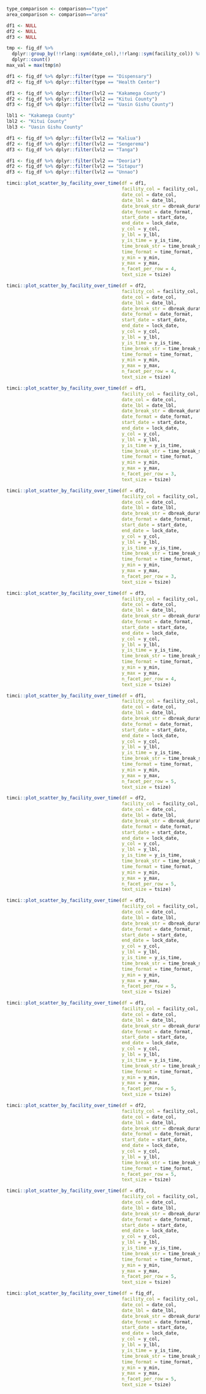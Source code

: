 ```r
type_comparison <- comparison=="type"
area_comparison <- comparison=="area"

df1 <- NULL
df2 <- NULL
df3 <- NULL
```

```r
tmp <- fig_df %>%
  dplyr::group_by(!!rlang::sym(date_col),!!rlang::sym(facility_col)) %>%
  dplyr::count()
max_val = max(tmp$n)
```

```r
df1 <- fig_df %>% dplyr::filter(type == "Dispensary")
df2 <- fig_df %>% dplyr::filter(type == "Health Center")
```

```r
df1 <- fig_df %>% dplyr::filter(lvl2 == "Kakamega County")
df2 <- fig_df %>% dplyr::filter(lvl2 == "Kitui County")
df3 <- fig_df %>% dplyr::filter(lvl2 == "Uasin Gishu County")

lbl1 <- "Kakamega County"
lbl2 <- "Kitui County"
lbl3 <- "Uasin Gishu County"
```

```r
df1 <- fig_df %>% dplyr::filter(lvl2 == "Kaliua")
df2 <- fig_df %>% dplyr::filter(lvl2 == "Sengerema")
df3 <- fig_df %>% dplyr::filter(lvl2 == "Tanga")
```

```r
df1 <- fig_df %>% dplyr::filter(lvl2 == "Deoria")
df2 <- fig_df %>% dplyr::filter(lvl2 == "Sitapur")
df3 <- fig_df %>% dplyr::filter(lvl2 == "Unnao")
```

```r
timci::plot_scatter_by_facility_over_time(df = df1,
                                          facility_col = facility_col,
                                          date_col = date_col,
                                          date_lbl = date_lbl,
                                          date_break_str = dbreak_duration,
                                          date_format = date_format,
                                          start_date = start_date,
                                          end_date = lock_date,
                                          y_col = y_col,
                                          y_lbl = y_lbl,
                                          y_is_time = y_is_time,
                                          time_break_str = time_break_str,
                                          time_format = time_format,
                                          y_min = y_min,
                                          y_max = y_max,
                                          n_facet_per_row = 4,
                                          text_size = tsize)
```

```r
timci::plot_scatter_by_facility_over_time(df = df2,
                                          facility_col = facility_col,
                                          date_col = date_col,
                                          date_lbl = date_lbl,
                                          date_break_str = dbreak_duration,
                                          date_format = date_format,
                                          start_date = start_date,
                                          end_date = lock_date,
                                          y_col = y_col,
                                          y_lbl = y_lbl,
                                          y_is_time = y_is_time,
                                          time_break_str = time_break_str,
                                          time_format = time_format,
                                          y_min = y_min,
                                          y_max = y_max,
                                          n_facet_per_row = 4,
                                          text_size = tsize)
```

```r
timci::plot_scatter_by_facility_over_time(df = df1,
                                          facility_col = facility_col,
                                          date_col = date_col,
                                          date_lbl = date_lbl,
                                          date_break_str = dbreak_duration,
                                          date_format = date_format,
                                          start_date = start_date,
                                          end_date = lock_date,
                                          y_col = y_col,
                                          y_lbl = y_lbl,
                                          y_is_time = y_is_time,
                                          time_break_str = time_break_str,
                                          time_format = time_format,
                                          y_min = y_min,
                                          y_max = y_max,
                                          n_facet_per_row = 3,
                                          text_size = tsize)
```

```r
timci::plot_scatter_by_facility_over_time(df = df2,
                                          facility_col = facility_col,
                                          date_col = date_col,
                                          date_lbl = date_lbl,
                                          date_break_str = dbreak_duration,
                                          date_format = date_format,
                                          start_date = start_date,
                                          end_date = lock_date,
                                          y_col = y_col,
                                          y_lbl = y_lbl,
                                          y_is_time = y_is_time,
                                          time_break_str = time_break_str,
                                          time_format = time_format,
                                          y_min = y_min,
                                          y_max = y_max,
                                          n_facet_per_row = 3,
                                          text_size = tsize)
```

```r
timci::plot_scatter_by_facility_over_time(df = df3,
                                          facility_col = facility_col,
                                          date_col = date_col,
                                          date_lbl = date_lbl,
                                          date_break_str = dbreak_duration,
                                          date_format = date_format,
                                          start_date = start_date,
                                          end_date = lock_date,
                                          y_col = y_col,
                                          y_lbl = y_lbl,
                                          y_is_time = y_is_time,
                                          time_break_str = time_break_str,
                                          time_format = time_format,
                                          y_min = y_min,
                                          y_max = y_max,
                                          n_facet_per_row = 4,
                                          text_size = tsize)
```

```r
timci::plot_scatter_by_facility_over_time(df = df1,
                                          facility_col = facility_col,
                                          date_col = date_col,
                                          date_lbl = date_lbl,
                                          date_break_str = dbreak_duration,
                                          date_format = date_format,
                                          start_date = start_date,
                                          end_date = lock_date,
                                          y_col = y_col,
                                          y_lbl = y_lbl,
                                          y_is_time = y_is_time,
                                          time_break_str = time_break_str,
                                          time_format = time_format,
                                          y_min = y_min,
                                          y_max = y_max,
                                          n_facet_per_row = 5,
                                          text_size = tsize)
```

```r
timci::plot_scatter_by_facility_over_time(df = df2,
                                          facility_col = facility_col,
                                          date_col = date_col,
                                          date_lbl = date_lbl,
                                          date_break_str = dbreak_duration,
                                          date_format = date_format,
                                          start_date = start_date,
                                          end_date = lock_date,
                                          y_col = y_col,
                                          y_lbl = y_lbl,
                                          y_is_time = y_is_time,
                                          time_break_str = time_break_str,
                                          time_format = time_format,
                                          y_min = y_min,
                                          y_max = y_max,
                                          n_facet_per_row = 5,
                                          text_size = tsize)
```

```r
timci::plot_scatter_by_facility_over_time(df = df3,
                                          facility_col = facility_col,
                                          date_col = date_col,
                                          date_lbl = date_lbl,
                                          date_break_str = dbreak_duration,
                                          date_format = date_format,
                                          start_date = start_date,
                                          end_date = lock_date,
                                          y_col = y_col,
                                          y_lbl = y_lbl,
                                          y_is_time = y_is_time,
                                          time_break_str = time_break_str,
                                          time_format = time_format,
                                          y_min = y_min,
                                          y_max = y_max,
                                          n_facet_per_row = 5,
                                          text_size = tsize)
```

```r
timci::plot_scatter_by_facility_over_time(df = df1,
                                          facility_col = facility_col,
                                          date_col = date_col,
                                          date_lbl = date_lbl,
                                          date_break_str = dbreak_duration,
                                          date_format = date_format,
                                          start_date = start_date,
                                          end_date = lock_date,
                                          y_col = y_col,
                                          y_lbl = y_lbl,
                                          y_is_time = y_is_time,
                                          time_break_str = time_break_str,
                                          time_format = time_format,
                                          y_min = y_min,
                                          y_max = y_max,
                                          n_facet_per_row = 5,
                                          text_size = tsize)
```

```r
timci::plot_scatter_by_facility_over_time(df = df2,
                                          facility_col = facility_col,
                                          date_col = date_col,
                                          date_lbl = date_lbl,
                                          date_break_str = dbreak_duration,
                                          date_format = date_format,
                                          start_date = start_date,
                                          end_date = lock_date,
                                          y_col = y_col,
                                          y_lbl = y_lbl,
                                          time_break_str = time_break_str,
                                          time_format = time_format,
                                          n_facet_per_row = 5,
                                          text_size = tsize)
```

```r
timci::plot_scatter_by_facility_over_time(df = df3,
                                          facility_col = facility_col,
                                          date_col = date_col,
                                          date_lbl = date_lbl,
                                          date_break_str = dbreak_duration,
                                          date_format = date_format,
                                          start_date = start_date,
                                          end_date = lock_date,
                                          y_col = y_col,
                                          y_lbl = y_lbl,
                                          y_is_time = y_is_time,
                                          time_break_str = time_break_str,
                                          time_format = time_format,
                                          y_min = y_min,
                                          y_max = y_max,
                                          n_facet_per_row = 5,
                                          text_size = tsize)
```

```r
timci::plot_scatter_by_facility_over_time(df = fig_df,
                                          facility_col = facility_col,
                                          date_col = date_col,
                                          date_lbl = date_lbl,
                                          date_break_str = dbreak_duration,
                                          date_format = date_format,
                                          start_date = start_date,
                                          end_date = lock_date,
                                          y_col = y_col,
                                          y_lbl = y_lbl,
                                          y_is_time = y_is_time,
                                          time_break_str = time_break_str,
                                          time_format = time_format,
                                          y_min = y_min,
                                          y_max = y_max,
                                          n_facet_per_row = 5,
                                          text_size = tsize)
```
